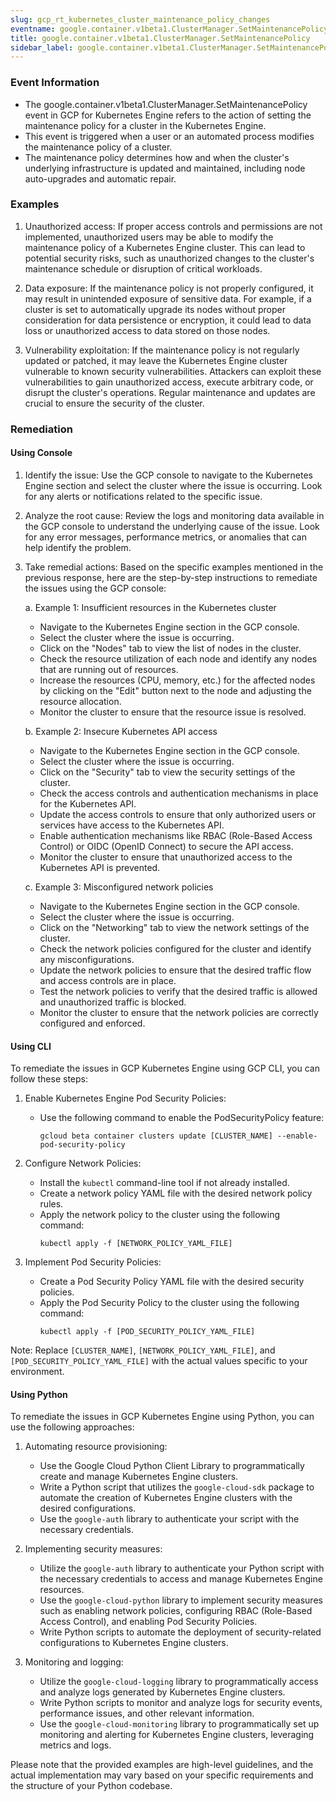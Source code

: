 ```yaml
--- 
slug: gcp_rt_kubernetes_cluster_maintenance_policy_changes
eventname: google.container.v1beta1.ClusterManager.SetMaintenancePolicy
title: google.container.v1beta1.ClusterManager.SetMaintenancePolicy
sidebar_label: google.container.v1beta1.ClusterManager.SetMaintenancePolicy
---
```

                       
### Event Information

- The google.container.v1beta1.ClusterManager.SetMaintenancePolicy event in GCP for Kubernetes Engine refers to the action of setting the maintenance policy for a cluster in the Kubernetes Engine.
- This event is triggered when a user or an automated process modifies the maintenance policy of a cluster.
- The maintenance policy determines how and when the cluster's underlying infrastructure is updated and maintained, including node auto-upgrades and automatic repair.


### Examples

1. Unauthorized access: If proper access controls and permissions are not implemented, unauthorized users may be able to modify the maintenance policy of a Kubernetes Engine cluster. This can lead to potential security risks, such as unauthorized changes to the cluster's maintenance schedule or disruption of critical workloads.

2. Data exposure: If the maintenance policy is not properly configured, it may result in unintended exposure of sensitive data. For example, if a cluster is set to automatically upgrade its nodes without proper consideration for data persistence or encryption, it could lead to data loss or unauthorized access to data stored on those nodes.

3. Vulnerability exploitation: If the maintenance policy is not regularly updated or patched, it may leave the Kubernetes Engine cluster vulnerable to known security vulnerabilities. Attackers can exploit these vulnerabilities to gain unauthorized access, execute arbitrary code, or disrupt the cluster's operations. Regular maintenance and updates are crucial to ensure the security of the cluster.

### Remediation

#### Using Console

1. Identify the issue: Use the GCP console to navigate to the Kubernetes Engine section and select the cluster where the issue is occurring. Look for any alerts or notifications related to the specific issue.

2. Analyze the root cause: Review the logs and monitoring data available in the GCP console to understand the underlying cause of the issue. Look for any error messages, performance metrics, or anomalies that can help identify the problem.

3. Take remedial actions: Based on the specific examples mentioned in the previous response, here are the step-by-step instructions to remediate the issues using the GCP console:

   a. Example 1: Insufficient resources in the Kubernetes cluster
      - Navigate to the Kubernetes Engine section in the GCP console.
      - Select the cluster where the issue is occurring.
      - Click on the "Nodes" tab to view the list of nodes in the cluster.
      - Check the resource utilization of each node and identify any nodes that are running out of resources.
      - Increase the resources (CPU, memory, etc.) for the affected nodes by clicking on the "Edit" button next to the node and adjusting the resource allocation.
      - Monitor the cluster to ensure that the resource issue is resolved.

   b. Example 2: Insecure Kubernetes API access
      - Navigate to the Kubernetes Engine section in the GCP console.
      - Select the cluster where the issue is occurring.
      - Click on the "Security" tab to view the security settings of the cluster.
      - Check the access controls and authentication mechanisms in place for the Kubernetes API.
      - Update the access controls to ensure that only authorized users or services have access to the Kubernetes API.
      - Enable authentication mechanisms like RBAC (Role-Based Access Control) or OIDC (OpenID Connect) to secure the API access.
      - Monitor the cluster to ensure that unauthorized access to the Kubernetes API is prevented.

   c. Example 3: Misconfigured network policies
      - Navigate to the Kubernetes Engine section in the GCP console.
      - Select the cluster where the issue is occurring.
      - Click on the "Networking" tab to view the network settings of the cluster.
      - Check the network policies configured for the cluster and identify any misconfigurations.
      - Update the network policies to ensure that the desired traffic flow and access controls are in place.
      - Test the network policies to verify that the desired traffic is allowed and unauthorized traffic is blocked.
      - Monitor the cluster to ensure that the network policies are correctly configured and enforced.

#### Using CLI

To remediate the issues in GCP Kubernetes Engine using GCP CLI, you can follow these steps:

1. Enable Kubernetes Engine Pod Security Policies:
   - Use the following command to enable the PodSecurityPolicy feature:
     ```
     gcloud beta container clusters update [CLUSTER_NAME] --enable-pod-security-policy
     ```

2. Configure Network Policies:
   - Install the `kubectl` command-line tool if not already installed.
   - Create a network policy YAML file with the desired network policy rules.
   - Apply the network policy to the cluster using the following command:
     ```
     kubectl apply -f [NETWORK_POLICY_YAML_FILE]
     ```

3. Implement Pod Security Policies:
   - Create a Pod Security Policy YAML file with the desired security policies.
   - Apply the Pod Security Policy to the cluster using the following command:
     ```
     kubectl apply -f [POD_SECURITY_POLICY_YAML_FILE]
     ```

Note: Replace `[CLUSTER_NAME]`, `[NETWORK_POLICY_YAML_FILE]`, and `[POD_SECURITY_POLICY_YAML_FILE]` with the actual values specific to your environment.

#### Using Python

To remediate the issues in GCP Kubernetes Engine using Python, you can use the following approaches:

1. Automating resource provisioning:
   - Use the Google Cloud Python Client Library to programmatically create and manage Kubernetes Engine clusters.
   - Write a Python script that utilizes the `google-cloud-sdk` package to automate the creation of Kubernetes Engine clusters with the desired configurations.
   - Use the `google-auth` library to authenticate your script with the necessary credentials.

2. Implementing security measures:
   - Utilize the `google-auth` library to authenticate your Python script with the necessary credentials to access and manage Kubernetes Engine resources.
   - Use the `google-cloud-python` library to implement security measures such as enabling network policies, configuring RBAC (Role-Based Access Control), and enabling Pod Security Policies.
   - Write Python scripts to automate the deployment of security-related configurations to Kubernetes Engine clusters.

3. Monitoring and logging:
   - Utilize the `google-cloud-logging` library to programmatically access and analyze logs generated by Kubernetes Engine clusters.
   - Write Python scripts to monitor and analyze logs for security events, performance issues, and other relevant information.
   - Use the `google-cloud-monitoring` library to programmatically set up monitoring and alerting for Kubernetes Engine clusters, leveraging metrics and logs.

Please note that the provided examples are high-level guidelines, and the actual implementation may vary based on your specific requirements and the structure of your Python codebase.


 